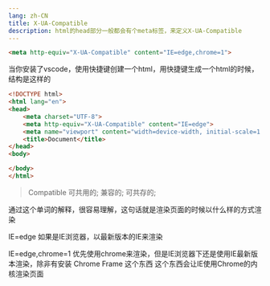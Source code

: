 ```yaml
---
lang: zh-CN
title: X-UA-Compatible
description: html的head部分一般都会有个meta标签，来定义X-UA-Compatible
---
```


```html
<meta http-equiv="X-UA-Compatible" content="IE=edge,chrome=1">
```

当你安装了vscode，使用快捷键创建一个html，用快捷键生成一个html的时候，结构是这样的

```html
<!DOCTYPE html>
<html lang="en">
<head>
    <meta charset="UTF-8">
    <meta http-equiv="X-UA-Compatible" content="IE=edge">
    <meta name="viewport" content="width=device-width, initial-scale=1.0">
    <title>Document</title>
</head>
<body>

</body>
</html>
```

> Compatible 可共用的; 兼容的; 可共存的;

通过这个单词的解释，很容易理解，这句话就是渲染页面的时候以什么样的方式渲染

IE=edge 如果是IE浏览器，以最新版本的IE来渲染

IE=edge,chrome=1 优先使用chrome来渲染，但是IE浏览器下还是使用IE最新版本渲染，除非有安装 Chrome Frame 这个东西
这个东西会让IE使用Chrome的内核渲染页面